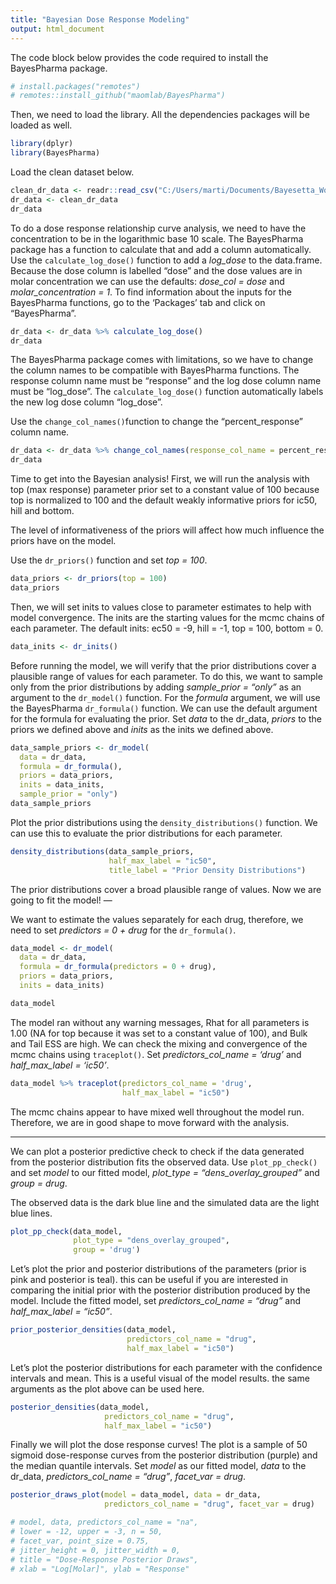 ```yaml
---
title: "Bayesian Dose Response Modeling"
output: html_document
---
```


The code block below provides the code required to install the BayesPharma 
package.

```r
# install.packages("remotes")
# remotes::install_github("maomlab/BayesPharma")
```

Then, we need to load the library. All the dependencies packages will be loaded
as well.
```r
library(dplyr)
library(BayesPharma)
```


Load the clean dataset below. 
```r
clean_dr_data <- readr::read_csv("C:/Users/marti/Documents/Bayesetta_Workshop/dose_response_modeling/clean_bayesetta_dr_data.csv")
dr_data <- clean_dr_data
dr_data
```

To do a dose response relationship curve analysis, we need to have the 
concentration to be in the logarithmic base 10 scale. 
The BayesPharma package has a function to calculate that and add a column 
automatically. Use the `calculate_log_dose()` function to add a *log_dose* to 
the data.frame. Because the dose column is labelled "dose" 
and the dose values are in molar concentration we can use the defaults:
*dose_col = dose* and *molar_concentration = 1*.
To find information about the inputs for the BayesPharma functions, go to the 
'Packages' tab and click on "BayesPharma".
```r
dr_data <- dr_data %>% calculate_log_dose()
dr_data
```

The BayesPharma package comes with limitations, so we have to change the column 
names to be compatible with BayesPharma functions. The response column name must 
be "response" and the log dose column name must be "log_dose". The 
`calculate_log_dose()` function automatically labels the new log dose column 
"log_dose". 

Use the `change_col_names()`function to change the "percent_response" column 
name. 

```r
dr_data <- dr_data %>% change_col_names(response_col_name = percent_response)
dr_data
```

Time to get into the Bayesian analysis!
First, we will run the analysis with top (max response) parameter prior set to 
a constant value of 100 because top is normalized to 100 and the default weakly 
informative priors for ic50, hill and bottom. 

The level of informativeness of the priors will affect how much influence the
priors have on the model.

Use the `dr_priors()` function and set *top = 100*. 
```r
data_priors <- dr_priors(top = 100)
data_priors
```

Then, we will set inits to values close to parameter estimates to help with 
model convergence. The inits are the starting values for the mcmc chains of each 
parameter. The default inits: ec50 = -9, hill = -1, top = 100, bottom = 0.

```r
data_inits <- dr_inits()
```

Before running the model, we will verify that the prior distributions
cover a plausible range of values for each parameter. To do this, we want to 
sample only from the prior distributions by adding  *sample_prior = "only"* as 
an argument to the `dr_model()` function.
For the *formula* argument, we will use the BayesPharma `dr_formula()` function.
We can use the default argument for the formula for evaluating the prior. 
Set *data* to the dr_data, *priors* to the priors we defined above and *inits* 
as the inits we defined above.

```r
data_sample_priors <- dr_model(
  data = dr_data,
  formula = dr_formula(), 
  priors = data_priors,
  inits = data_inits,
  sample_prior = "only")
data_sample_priors
```

Plot the prior distributions using the `density_distributions()` function. We
can use this to evaluate the prior distributions for each parameter. 
```r
density_distributions(data_sample_priors,
                      half_max_label = "ic50",
                      title_label = "Prior Density Distributions")
```

The prior distributions cover a broad plausible range of values. Now we are 
going to fit the model!
---

We want to estimate the values separately for each drug, therefore, we need to
set *predictors = 0 + drug* for the `dr_formula()`. 
```r
data_model <- dr_model(
  data = dr_data,
  formula = dr_formula(predictors = 0 + drug), 
  priors = data_priors,
  inits = data_inits)
```



```r
data_model
```


The model ran without any warning messages, Rhat for all parameters is 1.00 
(NA for top because it was set to a constant value of 100), and Bulk and Tail 
ESS are high. We can check the mixing and convergence of the mcmc chains using 
`traceplot()`. Set *predictors_col_name = 'drug'* and *half_max_label = 'ic50'*.
```r
data_model %>% traceplot(predictors_col_name = 'drug',
                         half_max_label = "ic50")
```

The mcmc chains appear to have mixed well throughout the model run. Therefore, 
we are in good shape to move forward with the analysis.

---
We can plot a posterior predictive check to check if the data generated from the 
posterior distribution fits the observed data. Use `plot_pp_check()` and set 
*model* to our fitted model, *plot_type = "dens_overlay_grouped"* and
*group = drug*. 

The observed data is the dark blue line and the simulated data are the 
light blue lines.

```r
plot_pp_check(data_model,
              plot_type = "dens_overlay_grouped",
              group = 'drug')

```


Let's plot the prior and posterior distributions of the parameters (prior is 
pink and posterior is teal). this can be useful if you are interested in 
comparing the initial prior with the posterior distribution produced by the 
model. 
Include the fitted model, set *predictors_col_name = "drug"* and 
*half_max_label = "ic50"*.

```r
prior_posterior_densities(data_model,
                          predictors_col_name = "drug",
                          half_max_label = "ic50")
```

Let's plot  the posterior distributions for each parameter 
with the confidence intervals and mean. This is a useful visual of the model 
results. the same arguments as the plot above can be used here. 

```r
posterior_densities(data_model, 
                     predictors_col_name = "drug", 
                     half_max_label = "ic50")
```

Finally we will plot the dose response curves! The plot is a sample of 50 
sigmoid dose-response curves from the posterior distribution (purple) and 
the median quantile intervals. Set *model* as our fitted model, 
*data* to the dr_data, *predictors_col_name = "drug"*, *facet_var = drug*.

```r
posterior_draws_plot(model = data_model, data = dr_data, 
                     predictors_col_name = "drug", facet_var = drug)

# model, data, predictors_col_name = "na",
# lower = -12, upper = -3, n = 50,
# facet_var, point_size = 0.75,
# jitter_height = 0, jitter_width = 0,
# title = "Dose-Response Posterior Draws",
# xlab = "Log[Molar]", ylab = "Response"
```






